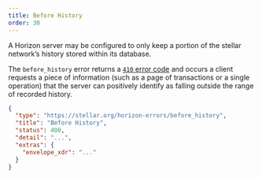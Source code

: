 ```yaml
---
title: Before History
order: 30
---
```



A Horizon server may be configured to only keep a portion of the stellar network’s history stored within its database.

The `before_history` error returns a [`410` error code](https://developer.mozilla.org/en-US/docs/Web/HTTP/Status/410) and occurs a client requests a piece of information (such as a page of transactions or a single operation) that the server can positively identify as falling outside the range of recorded history.

<ExampleResponse title="Example Response for a 'Before History' Status Code">

```json
{
  "type": "https://stellar.org/horizon-errors/before_history",
  "title": "Before History",
  "status": 400,
  "detail": "...",
  "extras": {
    "envelope_xdr": "..."
  }
}
```

</ExampleResponse>